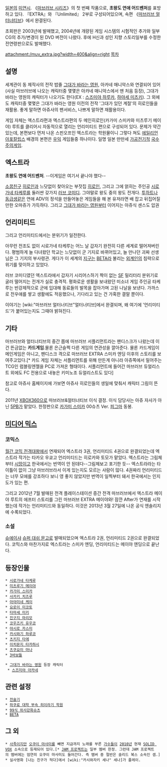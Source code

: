{{{+1 マブラヴ / Muv-Luv}}}

[[일본]]의 [[미연시]]. 《[[마브러브 시리즈]]》의 첫 번째 작품으로, '''초왕도 연애 어드벤처'''를 표방하고 있다. 『EXTRA』와 『Unlimited』 2부로 구성되어있으며, 속편 《[[마브러브 얼터너티브]]》에서 완결된다.

초회판은 2003년에 발매했고, 2004년에 개량된 게임 시스템의 시험적인 추가와 일부 CG의 추가/변경이 된 DVD 버전이 나왔다. 후에 H신과 성인 지향 스토리일부를 수정한 전연령판으로도 발매했다.

attachment:/muv_extra.jpg?width=400&align=right [[목차]]

== 설명 ==
세계관이 동 제작사의 전작 밥줄 [[그대가 바라는 영원]], 아카네 매니악스와 연결되어 있어(사실 마브러브에 나오는 캐릭터중 몇몇은 아카네 매니악스에서 맨 처음 등장), 그대가 바라는 영원의 캐릭터가 나오기도 한다(EX : [[스즈미야 하루카]], [[하야세 미츠키]]). 그 외에도 캐릭터중 몇몇은 그대가 바라는 영원 이전의 전작 '그대가 있던 계절'의 히로인들을 재활용. 좋게 말하면 아쥬사의 팬서비스, 나쁘게 말하면 재활용이다.

게임 자체는 엑스트라편과 엑스트라편의 두 메인히로인(카가미 스미카와 미츠루기 메이야) 루트를 클리어시 자동적으로 열리는 언리미티드 편으로 구성되어 있다. 문제가 약간 있는데, 본편보다 먼저 나온 스핀오프인 엑스트라는 학원물이니 그렇다 쳐도 [[에일리언 아포칼립스]] 배경의 본편은 [[우익]] 게임들중 하나이다. 일명 일본 만만세 [[가공전기]]적 [[국수주의]]게임.

== 엑스트라 ==
'''초왕도 연애 어드벤처'''.
--이게임은 여기서 끝나야 했다--

[[소꿉친구]] [[히로인]]과 느닷없이 찾아오는 부잣집 [[히로인]], 그리고 그에 얽히는 주인공 [[시로가네 타케루]]를 둘러싼 갖가지 [[러브 코미디]]. 그야말로 왕도 중의 왕도 전개다. [[투하트]]나 [[동급생]]같은 연애 ADV의 정석을 만들어놓은 게임들을 해 본 유저라면 배 잡고 뒤집어질만한 오마쥬가 가득하다.
그리고 [[그대가 바라는 영원]]부터 이어지는 아쥬식 센스도 압권

== 언리미티드 ==
그리고 언리미티드에서는 분위기가 일전한다.

아무런 전조도 없이 시로가네 타케루는 어느 날 갑자기 완전히 다른 세계로 떨어져버린다. 평범하게 늘 다녀왔던 학교는 느닷없이 군 기지로 바뀌어있고, 늘 만나던 괴짜 선생님은 그 기지의 부사령관. 게다가 이 세계의 [[지구]]는 [[BETA]]라 불리는 [[외계인]]의 침략으로 위기를 맞이하고 있었다.

러브 코미디였던 엑스트라에서 갑자기 시리어스하기 짝이 없는 [[SF]] 밀리터리 분위기로 굴러 떨어지는 전개가 실로 충격적. 평화로운 생활을 보내왔던 미소녀 게임 주인공 타케루는 반강제적으로 군에 입대해 동료들의 발목을 잡아가며 고된 나날을 보낸다. 가까스로 전우애를 쌓고 생활에도 적응했으나, 기다리고 있는 건 가혹한 결말 뿐이다.

이야기는 [wiki:"마브러브 얼터너티브"얼터너티브]에서 완결되며, 왜 여기에 '언리미티드'가 붙어있는지도 그때야 밝혀진다.

== 기타 ==
마브러브와 얼터너티브의 중간 쯤에 마브러브 서플리먼트라는 팬디스크가 나왔는데 이건 뜬금없는 '''카드게임'''.물론 은근슬쩍 다른 게임의 연관성을 깔아준다. 물론 카드게임이 메인게임은 아니고, 팬디스크 격으로 마브러브 EXTRA 스미카 엔딩 이후의 스토리를 보여주고있다.[* 카드 게임 자체는 서플리먼트를 위해 만든게 아니라 아쥬쪽에서 밀어주는 TCG인 럼블링엔젤을 PC로 가져온 형태이다. 서플리먼트에 들어간 마브러브 듀얼리스트 외에도 FC 전용으로 내놓은 키미노조 듀얼리스트도 있다]

참고로 아쥬사 홈페이지에 가보면 아쥬사 히로인들의 생일에 맞춰서 캐릭터 그림이 뜬다.

2011년 [[XBOX360]]으로 마브러브&얼터너티브 이식 결정. 이식 담당사는 아쥬 자사가 아닌 [[5PB]]가 맡았다. 한정판으로 [[카가미 스미카]] 00슈츠 Ver. [[피그마]] 동봉.

== [[미디어 믹스]] ==
=== 코믹스 ===
[[월간 코믹 전격대왕]]에서 연재되어 엑스트라 3권, 언리미티드 4권으로 완결되었는데 엑스트라 작가는 타카오 우쿄고 언리미티드는 히로카와 토모가 맡았다. 엑스트라는 그림체부터 [[시망]]이고 한국에서는 번역이 안 된데다--그림체보고 포기한 듯-- 엑스트라라는 타이틀이 없이 그냥 마브러브라서 이게 있는지도 모르는 사람이 많다. 4권짜리 언리미티드는 너무 모에를 강조하다 보니 영 좋지 않았지만 번역이 일찍부터 돼서 한국에서는 인지도가 있는 편.

그리고 2012년 7월 발매된 전격 플레이스테이션 증간 전격 마브러브에서 엑스트라 메이야 루트의 에프터 스토리를 그린 마브러브 EXTRA 메이야와! 잠깐 After가 연재를 시작했는데 작가는 언리미티드와 동일하다. 이것은 2013년 3월 27일에 나온 공식 엔솔리지에 수록되었다.

=== 소설 ===
[[슈에이샤]] [[슈퍼 대쉬 문고]]로 발매되었으며 엑스트라 2권, 언리미티드 2권으로 완결되었다. 코믹스와 마찬가지로 엑스트라는 스미카 엔딩, 언리미티드는 메이야 엔딩으로 끝난다.

== 등장인물 ==
 * [[시로가네 타케루]]
 * [[미츠루기 메이야]]
 * [[카가미 스미카]]
 * [[사카키 치즈루]]
 * [[아야미네 케이]]
 * [[요로이 미코토]]
 * [[타마세 미키]]
 * [[진구지 마리모]]
 * [[코우즈키 유우코]]
 * [[야시로 카스미]]
 * [[카시와기 하루코]]
 * [[츠키지 타에]]
 * [[이치몬지 타카하시]]
 * [[츠쿠요미 마나]]
 * [[3바보들]]

 * [[그대가 바라는 영원]] 등장 캐릭터
  * [[스즈미야 아카네]]

== 관련 설정 ==
 * [[전술기]]
 * [[하쿠료 대학 부속 히이라기 학원]]
 * [[99식 위사강화슈츠]]
 * [[BETA]]

== 그 외 ==
 * [[사족]]이지만 [[오쿠이 마사미]]를 빼면 지금까지 노래를 부른 [[가수]]들이 [[2010년]] 현재 [[SOLID VOX]] 소속으로 등재되어 있다.[* [[JAM 프로젝트]]는 일부 멤버 한정. 그런데 JAM 프로젝트의 멤버에는 엄연히 오쿠이 마사미도 들어간다. 즉 멤버 중 절반은 솔리드 복스 소속인 셈.]
 * 실사영화 [나는 친구가 적다]에서 [wiki:"카시와자키 세나" 세나]가 플레이.

